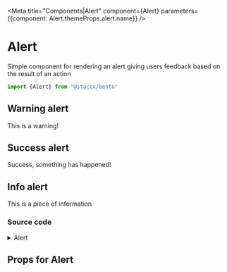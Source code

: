 
<Meta title="Components|Alert" component={Alert} parameters={{component: Alert.themeProps.alert.name}} />

# Alert

Simple component for rendering an alert giving users feedback based on the result of an action

```javascript
import {Alert} from "@staccx/bento"
```

## Warning alert

<Preview>
  <Story name="Warning">
    <Alert type="warning">This is a warning!</Alert>
  </Story>
</Preview>

## Success alert

<Preview>
  <Story name="Success">
    <Alert type="success">Success, something has happened!</Alert>
  </Story>
</Preview>

## Info alert

<Preview>
  <Story name="Info">
    <Alert type="info">This is a piece of information</Alert>
  </Story>
</Preview>

### Source code

<details><summary>Alert</summary>
<p>

```bash
import React from "react"
import PropTypes from "prop-types"
import styled, { css } from "styled-components"
import loglevel from "loglevel"
import Flag from "../Layout/Flag/Flag"
import Warning from "../Icons/Warning/Warning"
import Success from "../Icons/Success/Success"
import Info from "../Icons/Info/Info"
import {
  color,
  applyVariants,
  borderRadius,
  spacing,
  commonPropTypes
} from "../../theming"
import ThemeComponent from "../Theme/ThemeComponent"
import themeProps from "./Alert.themeProps"
import { componentCreateFactory } from "../../theming/utils/createVariantsFunctionFactory"

const Icon = ({ type, props }) => {
  switch (type) {
    case "info":
      return (
        <ThemeComponent
          tagName={themeProps.componentAlertInfo}
          fallback={Info}
          {...props}
        />
      )
    case "warning":
      return (
        <ThemeComponent
          tagName={themeProps.componentAlertWarning}
          fallback={Warning}
          {...props}
        />
      )
    case "success":
      return (
        <ThemeComponent
          tagName={themeProps.componentAlertSuccess}
          fallback={Success}
          {...props}
        />
      )
    default:
      return null
  }
}

const colors = ({ type }) => {
  switch (type) {
    case "warning":
      return css`
        background-color: ${color("warning")};
        color: ${color("white")};
        ${applyVariants(themeProps.alertWarning)};
      `
    case "success":
      return css`
        background-color: ${color("positive")};
        color: ${color("white")};
        ${applyVariants(themeProps.alertSuccess)};
      `
    case "info":
    default:
      return css`
        background-color: ${color("line")};
        color: ${color("text")};
        ${applyVariants(themeProps.alertInfo)};
      `
  }
}

const Alert = ({ children, type, ...restProps }) => {
  if (!children) {
    // TODO: What do we do here
    loglevel.warn("No children defined")
    return null
  }

  return (
    <AlertElement type={type} role="alert" {...restProps}>
      <Flag small img={<Icon type={type} />}>
        {children}
      </Flag>
    </AlertElement>
  )
}

const AlertElement = styled.div`
  width: 100%;
  border-radius: ${borderRadius};
  padding: ${spacing.small};
  ${colors};
  ${applyVariants(themeProps.alert)};
`

Alert.propTypes = {
  /**
   * Component or text to render inside the alert
   */
  children: commonPropTypes.children.isRequired,
  /**
   * Alert type
   * @export
   */
  type: PropTypes.oneOf(["warning", "success", "info"])
}

Alert.defaultProps = {
  type: "info",
  children: null
}

Alert.themeProps = themeProps
Alert.createVariants = componentCreateFactory(Alert)

export default Alert

```

</p>
</details>

## Props for Alert

<Props of={Alert} />
